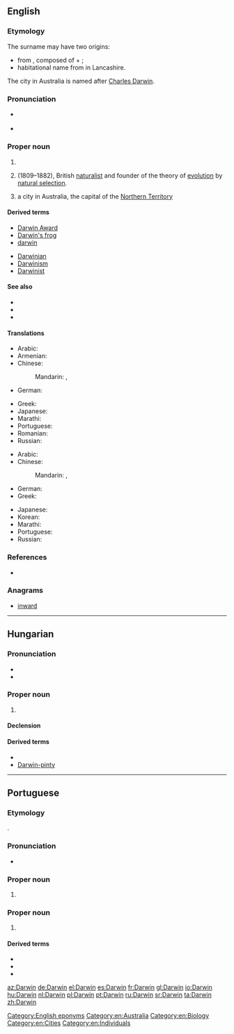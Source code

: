 ==English==
{{wikipedia|dab=Darwin}}

===Etymology===
The surname may have two origins:
* from {{etyl|ang|en}} {{m|ang|Dēorwine|gloss={{non-gloss definition|a given name}}}}, composed of {{m|ang|dēor|gloss=dear}} + {{m|ang|wine|gloss=friend}};
* habitational name from {{w|Darwen}} in Lancashire.

The city in Australia is named after [[w:Charles Darwin|Charles Darwin]].

===Pronunciation===
* {{a|RP}} {{IPA|/ˈdɑːwɪn/|lang=en}}
* {{a|GA}} {{IPA|/ˈdɑɹwɨn/|lang=en}}

===Proper noun===
{{en-proper noun}}

# {{surname|lang=en}}
# {{w|Charles Darwin}} (1809–1882), British [[naturalist]] and founder of the theory of [[evolution]] by [[natural selection]].
# a city in Australia, the capital of the [[Northern Territory]]

====Derived terms====
{{der-top}}
* [[Darwin Award]]
* [[Darwin's frog]]
* [[darwin]]
{{der-mid}}
* [[Darwinian]]
* [[Darwinism]]
* [[Darwinist]]
{{der-bottom}}

====See also====
* {{pedia|Darwin (surname)}}
* {{pedia|Charles Darwin}}
* {{pedia|Darwin, Australia}}

====Translations====
{{trans-top|surname}}
* Arabic: {{t|ar|دَارْوِين|m|tr=darwin}}
* Armenian: {{t|hy|Դարվին}}
* Chinese:
*: Mandarin: {{t+|cmn|達爾文|sc=Hani}}, {{t|cmn|达尔文|tr=Dá'ěrwén|sc=Hani}}
* German: {{t+|de|Darwin}}
{{trans-mid}}
* Greek: {{t+|el|Δαρβίνος|m}}
* Japanese: {{t|ja|ダーウィン|tr=Dāwin}}
* Marathi: {{t|mr|डार्विन|n|tr=ḍārvina|sc=Deva}}
* Portuguese: {{t+|pt|Darwin|m|f}}
* Romanian: {{t|ro|Darwin}}
* Russian: {{t+|ru|Да́рвин|m}}
{{trans-bottom}}
{{trans-top|city in Australia}}
* Arabic: {{t|ar|دَارْوِين|m|tr=darwin}}
* Chinese:
*: Mandarin: {{t+|cmn|達爾文|sc=Hani}}, {{t|cmn|达尔文|tr=Dá'ěrwén|sc=Hani}}
* German: {{t+|de|Darwin}}
* Greek: {{t|el|Ντάργουιν|n}}
{{trans-mid}}
* Japanese: {{t|ja|ダーウィン|tr=Dāwin}}
* Korean: {{t|ko|다윈|tr=Dawin|sc=Kore}}
* Marathi: {{t|mr|डार्विन|n|tr=ḍārvina|sc=Deva}}
* Portuguese: {{t+|pt|Darwin|f}}
* Russian: {{t+|ru|Да́рвин|m}}
{{trans-bottom}}

===References===
* {{R:en:DAFN}}

===Anagrams===
* [[inward#English|inward]]

[[Category:English eponyms]]
[[Category:en:Australia]]
[[Category:en:Biology]]
[[Category:en:Cities]]
[[Category:en:Individuals]]

----

==Hungarian==

===Pronunciation===
* {{hu-IPA|darvin}}
* {{hyphenation|Dar|win|lang=hu}}

===Proper noun===
{{head|hu|proper noun}}

# {{l|en|Darwin}}

====Declension====
{{hu-infl-nom|Darwino|o|-}}{{hu-pos-otok|Darwin|j|jai}}

====Derived terms====
* {{l|hu|darwini}}
* [[Darwin-pinty]]

----

==Portuguese==

===Etymology===
{{bor|pt|en|Darwin}}.

===Pronunciation===
* {{a|Brazil}} {{IPA|/ˈdaʁ.vĩ/|lang=pt}}

===Proper noun===
{{pt-proper noun|f}}

# {{place|pt|city/regional capital|territory/Northern Territory|c/Australia|t1=Darwin}}

===Proper noun===
{{pt-proper noun|m}}

# {{l|en|Darwin}} {{gloss|Charles Darwin, English naturalist}}

====Derived terms====
* {{l|pt|darwiniano}}
* {{l|pt|darwinismo}}
* {{l|pt|darwinista}}

{{catlangcode|pt|Individuals|Evolutionary theory‎}}

[[az:Darwin]]
[[de:Darwin]]
[[el:Darwin]]
[[es:Darwin]]
[[fr:Darwin]]
[[gl:Darwin]]
[[io:Darwin]]
[[hu:Darwin]]
[[nl:Darwin]]
[[pl:Darwin]]
[[pt:Darwin]]
[[ru:Darwin]]
[[sr:Darwin]]
[[ta:Darwin]]
[[zh:Darwin]]